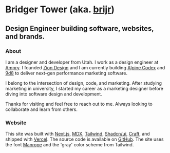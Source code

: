 
# Bridger Tower <span className="text-muted-foreground">(aka. [brijr](https://github.com/brijr))</span>

## Design Engineer building software, websites, and brands.

<PortfolioLinks />

### About

I am a designer and developer from Utah. I work as a design engineer at [Ampry](https://ampry.com). I founded [Zion Design](https://zion.surf) and I am currently building [Alpine Codex](https://alpinecodex.com) and [9d8](https://9d8.dev) to deliver next-gen performance marketing software.

I belong to the intersection of design, code, and marketing. After studying marketing in university, I started my career as a marketing designer before diving into software design and development.

Thanks for visiting and feel free to reach out to me. Always looking to collaborate and learn from others.

<OtherLinks />

### Website

This site was built with [Next.js](https://nextjs.org), [MDX](https://mdxjs.com), [Tailwind](https://tailwindcss.com), [Shadcn/ui](https://ui.shadcn.com), [Craft](https://github.com/brijr/craft), and shipped with [Vercel](https://vercel.com). The source code is available on [GitHub](https://github.com/brijr/home). The site uses the font [Manrope](https://www.gent.media/manrope) and the 'gray' color scheme from Tailwind.
